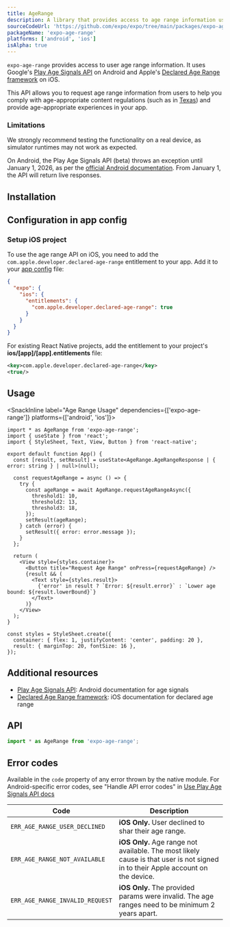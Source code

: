 ```yaml
---
title: AgeRange
description: A library that provides access to age range information using Play Age Signals API on Android and Declared Age Range framework on iOS.
sourceCodeUrl: 'https://github.com/expo/expo/tree/main/packages/expo-age-range'
packageName: 'expo-age-range'
platforms: ['android', 'ios']
isAlpha: true
---
```



`expo-age-range` provides access to user age range information. It uses Google's [Play Age Signals API](https://developer.android.com/google/play/age-signals/use-age-signals-api) on Android and Apple's [Declared Age Range framework](https://developer.apple.com/documentation/declaredagerange/) on iOS.

This API allows you to request age range information from users to help you comply with age-appropriate content regulations (such as in [Texas](https://developer.apple.com/news/?id=btkirlj8)) and provide age-appropriate experiences in your app.

### Limitations

We strongly recommend testing the functionality on a real device, as simulator runtimes may not work as expected.

On Android, the Play Age Signals API (beta) throws an exception until January 1, 2026, as per the [official Android documentation](https://developer.android.com/google/play/age-signals/use-age-signals-api#integrate-play-age-signals). From January 1, the API will return live responses.

## Installation

<APIInstallSection />

## Configuration in app config

### Setup iOS project

To use the age range API on iOS, you need to add the `com.apple.developer.declared-age-range` entitlement to your app. Add it to your [app config](./config/app/) file:

```json app.json
{
  "expo": {
    "ios": {
      "entitlements": {
        "com.apple.developer.declared-age-range": true
      }
    }
  }
}
```

<ConfigReactNative>

For existing React Native projects, add the entitlement to your project's **ios/[app]/[app].entitlements** file:

```xml
<key>com.apple.developer.declared-age-range</key>
<true/>
```

</ConfigReactNative>

## Usage

<SnackInline label="Age Range Usage" dependencies={['expo-age-range']} platforms={['android', 'ios']}>

```tsx
import * as AgeRange from 'expo-age-range';
import { useState } from 'react';
import { StyleSheet, Text, View, Button } from 'react-native';

export default function App() {
  const [result, setResult] = useState<AgeRange.AgeRangeResponse | { error: string } | null>(null);

  const requestAgeRange = async () => {
    try {
      const ageRange = await AgeRange.requestAgeRangeAsync({
        threshold1: 10,
        threshold2: 13,
        threshold3: 18,
      });
      setResult(ageRange);
    } catch (error) {
      setResult({ error: error.message });
    }
  };

  return (
    <View style={styles.container}>
      <Button title="Request Age Range" onPress={requestAgeRange} />
      {result && (
        <Text style={styles.result}>
          {'error' in result ? `Error: ${result.error}` : `Lower age bound: ${result.lowerBound}`}
        </Text>
      )}
    </View>
  );
}

const styles = StyleSheet.create({
  container: { flex: 1, justifyContent: 'center', padding: 20 },
  result: { marginTop: 20, fontSize: 16 },
});
```

</SnackInline>

## Additional resources

- [Play Age Signals API](https://developer.android.com/google/play/age-signals/use-age-signals-api): Android documentation for age signals
- [Declared Age Range framework](https://developer.apple.com/documentation/declaredagerange/): iOS documentation for declared age range

## API

```ts
import * as AgeRange from 'expo-age-range';
```

<APISection packageName="expo-age-range" apiName="AgeRange" />

## Error codes

Available in the `code` property of any error thrown by the native module.
For Android-specific error codes, see "Handle API error codes" in [Use Play Age Signals API docs](https://developer.android.com/google/play/age-signals/use-age-signals-api#handle-api-errors)

| Code                            | Description                                                                                                                      |
| ------------------------------- | -------------------------------------------------------------------------------------------------------------------------------- |
| `ERR_AGE_RANGE_USER_DECLINED`   | **iOS Only.** User declined to shar their age range.                                                                             |
| `ERR_AGE_RANGE_NOT_AVAILABLE`   | **iOS Only.** Age range not available. The most likely cause is that user is not signed in to their Apple account on the device. |
| `ERR_AGE_RANGE_INVALID_REQUEST` | **iOS Only.** The provided params were invalid. The age ranges need to be minimum 2 years apart.                                 |
